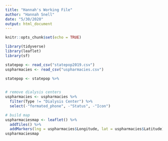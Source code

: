 ```yaml
---
title: "Hannah's Working File"
author: "Hannah Snell"
date: "5/30/2020"
output: html_document
---
```


```r
knitr::opts_chunk$set(echo = TRUE)

library(tidyverse)
library(leaflet)
library(sf)
```

```r
statepop <- read_csv("statepop2019.csv")  
uspharmacies <- read_csv("uspharmacies.csv")
```

```r
statepop <- statepop %>% 
  

```

```r
# remove dialysis centers 
uspharmacies <- uspharmacies %>% 
  filter(Type != "Dialysis Center") %>% 
  select(-"formated_phone", -"Status", -"Icon")

# build map 
uspharmaciesmap <- leaflet() %>%
  addTiles() %>%  
  addMarkers(lng = uspharmacies$Longitude, lat = uspharmacies$Latitude)
uspharmaciesmap
```

